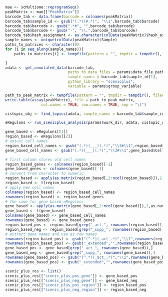 ```r
mae <- scMultiome::reprogramSeq()
peakMatrix <- mae[["PeakMatrix"]]
barcode_tab <- data.frame(barcode = colnames(peakMatrix))
barcode_tab$sample_id <- gsub("(.*)(#.*)", "\\1",barcode_tab$barcode)
barcode_tab$barcode <- gsub(".*#", "",barcode_tab$barcode)
barcode_tab$barcode <- gsub("-", "\\.",barcode_tab$barcode)
barcode_tab$hash_assignment <- as.character(colData(peakMatrix)$hash_assignment)
sample_names <- unique(colData(peakMatrix)$Sample)
paths_to_matrices <- character(0)
for (i in seq_along(sample_names)){
    paths_to_matrices[i] <- tempfile(pattern = "", tmpdir = tempdir(), fileext = ".tsv")

}
adata <- get_annotated_data(barcode_tab, 
                            paths_to_data_files = params$data_file_paths,
                            sample_names = barcode_tab$sample_id[1],
                            python_library = "scenicplus",
                            variable = params$group_variable)

path_to_peak_matrix <- tempfile(pattern = "", tmpdir = tempdir(), fileext = ".tsv")
write.table(assay(peakMatrix), file = path_to_peak_matrix,
                col.names = TRUE, row.names = TRUE, sep = "\t")

cistopic_obj <- find_topics(adata, sample_names = barcode_tab$sample_id[1], params$data_file_paths, params$work_dir, params$temp_dir, path_to_peak_matrix = as.list(path_to_peak_matrix), params$n_cpu, params$group_variable, "reprogram")

eRegulons <- run_scenicplus_analysis(params$work_dir, adata, cistopic_obj, params$n_cpu, params$group_variable, params$save_results, "scenicplus_reprogram_", params$save_path)

gene_based <- eRegulons[[1]]
region_based <- eRegulons[[2]]
# adjust cell names
region_based_cell_names <- gsub("(.*)(___)(.*)","\\3#\\1",region_based$Cell)
gene_based_cell_names <- gsub("(.*)(___)(.*)","\\3#\\1",gene_based$Cell)

# first column stores old cell names
region_based_genes <- colnames(region_based)[-1]
gene_based_genes <- colnames(gene_based)[-1]
# convert from character to numeric
region_based <- apply(as.matrix(region_based[,2:ncol(region_based)]),2,as.numeric)
region_based <- t(region_based)
# apply new cell names
colnames(region_based) <- region_based_cell_names
rownames(region_based) <- region_based_genes
# the same for gene based eRegulons
gene_based <- apply(as.matrix(gene_based[,2:ncol(gene_based)]),2,as.numeric)
gene_based <- t(gene_based)
colnames(gene_based) <- gene_based_cell_names
rownames(gene_based) <- gene_based_genes
region_based_pos <- region_based[grep("_act_", rownames(region_based)),]
region_based_neg <- region_based[grep("_supp_", rownames(region_based)),]
# extract gene names and use as row names
rownames(region_based_pos) <- gsub("(^.*)(_act_.*)","\\1",rownames(region_based_pos))
rownames(region_based_pos) <- gsub("_extended","",rownames(region_based_pos))
gene_based_pos <- gene_based[grep("_act_", rownames(gene_based)),]
gene_based_neg <- gene_based[grep("_supp_", rownames(gene_based)),]
rownames(gene_based_pos) <- gsub("(^.*)(_act_.*)","\\1",rownames(gene_based_pos))
rownames(gene_based_pos) <- gsub("_extended","",rownames(gene_based_pos))

scenic_plus_res <- list()
scenic_plus_res[["scenic_plus_pos_gene"]] <- gene_based_pos
scenic_plus_res[["scenic_plus_neg_gene"]] <- gene_based_neg
scenic_plus_res[["scenic_plus_pos_region"]] <- region_based_pos
scenic_plus_res[["scenic_plus_neg_region"]] <- region_based_neg
```
